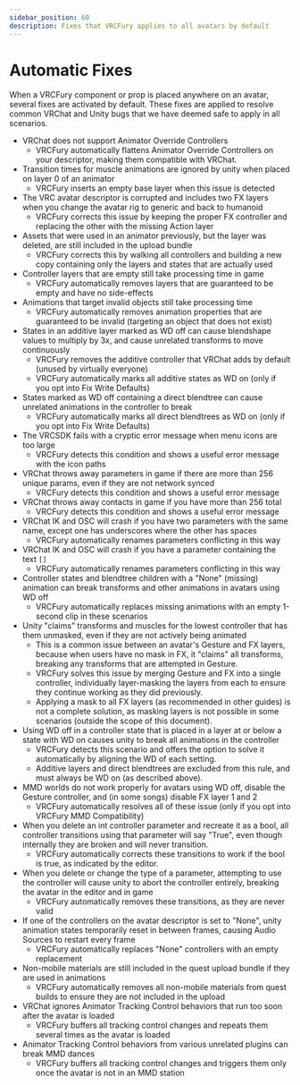 ---
sidebar_position: 60
description: Fixes that VRCFury applies to all avatars by default
---

# Automatic Fixes

When a VRCFury component or prop is placed anywhere on an avatar, several fixes are activated by default. These fixes are applied
to resolve common VRChat and Unity bugs that we have deemed safe to apply in all scenarios.

* VRChat does not support Animator Override Controllers
  * VRCFury automatically flattens Animator Override Controllers on your descriptor, making them compatible with VRChat.
* Transition times for muscle animations are ignored by unity when placed on layer 0 of an animator
  * VRCFury inserts an empty base layer when this issue is detected
* The VRC avatar descriptor is corrupted and includes two FX layers when you change the avatar rig to generic and back to humanoid
  * VRCFury corrects this issue by keeping the proper FX controller and replacing the other with the missing Action layer
* Assets that were used in an animator previously, but the layer was deleted, are still included in the upload bundle
  * VRCFury corrects this by walking all controllers and building a new copy containing only the layers and states that are actually used
* Controller layers that are empty still take processing time in game
  * VRCFury automatically removes layers that are guaranteed to be empty and have no side-effects
* Animations that target invalid objects still take processing time
  * VRCFury automatically removes animation properties that are guaranteed to be invalid (targeting an object that does not exist)
* States in an additive layer marked as WD off can cause blendshape values to multiply by 3x, and cause unrelated transforms to move continuously
  * VRCFury removes the additive controller that VRChat adds by default (unused by virtually everyone)
  * VRCFury automatically marks all additive states as WD on (only if you opt into Fix Write Defaults)
* States marked as WD off containing a direct blendtree can cause unrelated animations in the controller to break
  * VRCFury automatically marks all direct blendtrees as WD on (only if you opt into Fix Write Defaults)
* The VRCSDK fails with a cryptic error message when menu icons are too large
  * VRCFury detects this condition and shows a useful error message with the icon paths
* VRChat throws away parameters in game if there are more than 256 unique params, even if they are not network synced
  * VRCFury detects this condition and shows a useful error message
* VRChat throws away contacts in game if you have more than 256 total
  * VRCFury detects this condition and shows a useful error message
* VRChat IK and OSC will crash if you have two parameters with the same name, except one has underscores where the other has spaces
  * VRCFury automatically renames parameters conflicting in this way
* VRChat IK and OSC will crash if you have a parameter containing the text `[]`
  * VRCFury automatically renames parameters conflicting in this way
* Controller states and blendtree children with a "None" (missing) animation can break transforms and other animations in avatars using WD off
  * VRCFury automatically replaces missing animations with an empty 1-second clip in these scenarios
* Unity "claims" transforms and muscles for the lowest controller that has them unmasked, even if they are not actively being animated
  * This is a common issue between an avatar's Gesture and FX layers, because when users have no mask in FX, it "claims" all transforms,
    breaking any transforms that are attempted in Gesture.
  * VRCFury solves this issue by merging Gesture and FX into a single controller, individually layer-masking the layers from each to ensure
    they continue working as they did previously.
  * Applying a mask to all FX layers (as recommended in other guides) is not a complete solution, as masking layers is not possible in some
    scenarios (outside the scope of this document).
* Using WD off in a controller state that is placed in a layer at or below a state with WD on causes unity to break all animations in the controller
  * VRCFury detects this scenario and offers the option to solve it automatically by aligning the WD of each setting.
  * Additive layers and direct blendtrees are excluded from this rule, and must always be WD on (as described above).
* MMD worlds do not work properly for avatars using WD off, disable the Gesture controller, and (in some songs) disable FX layer 1 and 2
  * VRCFury automatically resolves all of these issue (only if you opt into VRCFury MMD Compatibility)
* When you delete an int controller parameter and recreate it as a bool, all controller transitions using that parameter will say "True", even though internally they are broken and will never transition.
  * VRCFury automatically corrects these transitions to work if the bool is true, as indicated by the editor.
* When you delete or change the type of a parameter, attempting to use the controller will cause unity to abort the controller entirely, breaking the avatar in the editor and in game
  * VRCFury automatically removes these transitions, as they are never valid
* If one of the controllers on the avatar descriptor is set to "None", unity animation states temporarily reset in between frames, causing Audio Sources to restart every frame
  * VRCFury automatically replaces "None" controllers with an empty replacement
* Non-mobile materials are still included in the quest upload bundle if they are used in animations
  * VRCFury automatically removes all non-mobile materials from quest builds to ensure they are not included in the upload
* VRChat ignores Animator Tracking Control behaviors that run too soon after the avatar is loaded
  * VRCFury buffers all tracking control changes and repeats them several times as the avatar is loaded
* Animator Tracking Control behaviors from various unrelated plugins can break MMD dances
  * VRCFury buffers all tracking control changes and triggers them only once the avatar is not in an MMD station

